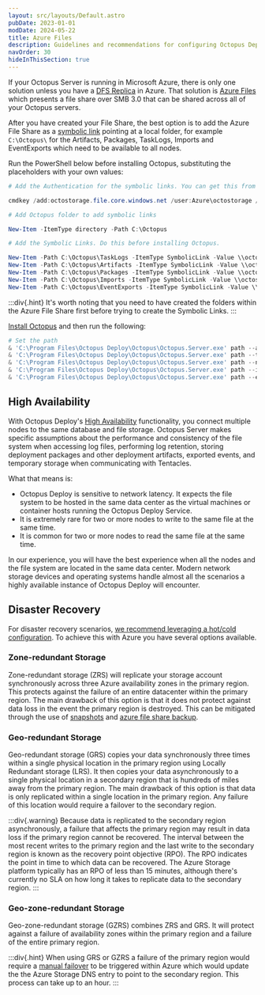 ```yaml
---
layout: src/layouts/Default.astro
pubDate: 2023-01-01
modDate: 2024-05-22
title: Azure Files
description: Guidelines and recommendations for configuring Octopus Deploy to use Azure Files.
navOrder: 30
hideInThisSection: true
---
```


If your Octopus Server is running in Microsoft Azure, there is only one solution unless you have a [DFS Replica](https://docs.microsoft.com/windows-server/storage/dfs-replication/dfsr-overview) in Azure. That solution is [Azure Files](https://docs.microsoft.com/azure/storage/files/storage-files-introduction) which presents a file share over SMB 3.0 that can be shared across all of your Octopus servers.

After you have created your File Share, the best option is to add the Azure File Share as a [symbolic link](https://en.wikipedia.org/wiki/Symbolic_link) pointing at a local folder, for example `C:\Octopus\` for the Artifacts, Packages, TaskLogs, Imports and EventExports which need to be available to all nodes.

Run the PowerShell below before installing Octopus, substituting the placeholders with your own values:

```powershell
# Add the Authentication for the symbolic links. You can get this from the Azure Portal.

cmdkey /add:octostorage.file.core.windows.net /user:Azure\octostorage /pass:XXXXXXXXXXXXXX=

# Add Octopus folder to add symbolic links

New-Item -ItemType directory -Path C:\Octopus

# Add the Symbolic Links. Do this before installing Octopus.

New-Item -Path C:\Octopus\TaskLogs -ItemType SymbolicLink -Value \\octostorage.file.core.windows.net\octoha\TaskLogs
New-Item -Path C:\Octopus\Artifacts -ItemType SymbolicLink -Value \\octostorage.file.core.windows.net\octoha\Artifacts
New-Item -Path C:\Octopus\Packages -ItemType SymbolicLink -Value \\octostorage.file.core.windows.net\octoha\Packages
New-Item -Path C:\Octopus\Imports -ItemType SymbolicLink -Value \\octostorage.file.core.windows.net\octoha\Imports
New-Item -Path C:\Octopus\EventExports -ItemType SymbolicLink -Value \\octostorage.file.core.windows.net\octoha\EventExports

```
:::div{.hint}
It's worth noting that you need to have created the folders within the Azure File Share first before trying to create the Symbolic Links. 
:::

[Install Octopus](/docs/installation) and then run the following:

```powershell
# Set the path 
& 'C:\Program Files\Octopus Deploy\Octopus\Octopus.Server.exe' path --artifacts "C:\Octopus\Artifacts"
& 'C:\Program Files\Octopus Deploy\Octopus\Octopus.Server.exe' path --taskLogs "C:\Octopus\TaskLogs"
& 'C:\Program Files\Octopus Deploy\Octopus\Octopus.Server.exe' path --nugetRepository "C:\Octopus\Packages"
& 'C:\Program Files\Octopus Deploy\Octopus\Octopus.Server.exe' path --imports "C:\Octopus\Imports"
& 'C:\Program Files\Octopus Deploy\Octopus\Octopus.Server.exe' path --eventExports "C:\Octopus\EventExports"
```
## High Availability

With Octopus Deploy's [High Availability](/docs/administration/high-availability) functionality, you connect multiple nodes to the same database and file storage.  Octopus Server makes specific assumptions about the performance and consistency of the file system when accessing log files, performing log retention, storing deployment packages and other deployment artifacts, exported events, and temporary storage when communicating with Tentacles.  

What that means is: 

- Octopus Deploy is sensitive to network latency.  It expects the file system to be hosted in the same data center as the virtual machines or container hosts running the Octopus Deploy Service.
- It is extremely rare for two or more nodes to write to the same file at the same time.
- It is common for two or more nodes to read the same file at the same time.

In our experience, you will have the best experience when all the nodes and the file system are located in the same data center.  Modern network storage devices and operating systems handle almost all the scenarios a highly available instance of Octopus Deploy will encounter.

## Disaster Recovery

For disaster recovery scenarios, [we recommend leveraging a hot/cold configuration](https://octopus.com/whitepapers/best-practice-for-self-hosted-octopus-deploy-ha-dr). To achieve this with Azure you have several options available.

### Zone-redundant Storage

Zone-redundant storage (ZRS) will replicate your storage account synchronously across three Azure availability zones in the primary region. This protects against the failure of an entire datacenter within the primary region. The main drawback of this option is that it does not protect against data loss in the event the primary region is destroyed. This can be mitigated through the use of [snapshots](https://learn.microsoft.com/en-us/azure/storage/files/storage-snapshots-files) and [azure file share backup](https://learn.microsoft.com/en-us/azure/backup/azure-file-share-backup-overview?tabs=snapshot).

### Geo-redundant Storage

Geo-redundant storage (GRS) copies your data synchronously three times within a single physical location in the primary region using Locally Redundant storage (LRS). It then copies your data asynchronously to a single physical location in a secondary region that is hundreds of miles away from the primary region. The main drawback of this option is that data is only replicated within a single location in the primary region. Any failure of this location would require a failover to the secondary region.

:::div{.warning}
Because data is replicated to the secondary region asynchronously, a failure that affects the primary region may result in data loss if the primary region cannot be recovered. The interval between the most recent writes to the primary region and the last write to the secondary region is known as the recovery point objective (RPO). The RPO indicates the point in time to which data can be recovered. The Azure Storage platform typically has an RPO of less than 15 minutes, although there's currently no SLA on how long it takes to replicate data to the secondary region.
:::

### Geo-zone-redundant Storage

Geo-zone-redundant storage (GZRS) combines ZRS and GRS. It will protect against a failure of availability zones within the primary region and a failure of the entire primary region.

:::div{.hint}
When using GRS or GZRS a failure of the primary region would require a [manual failover](https://learn.microsoft.com/en-us/azure/storage/common/storage-failover-customer-managed-unplanned?tabs=grs-ra-grs) to be triggered within Azure which would update the the Azure Storage DNS entry to point to the secondary region. This process can take up to an hour.
:::

